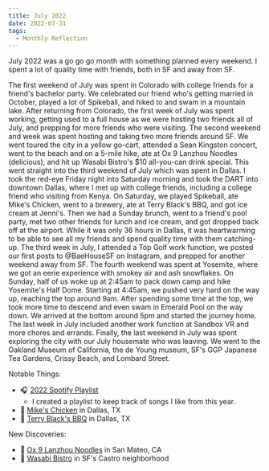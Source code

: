 ```yaml
---
title: July 2022
date: 2022-07-31
tags:
  - Monthly Reflection
---
```


July 2022 was a go go go month with something planned every weekend. I spent a lot of quality time with friends, both in SF and away from SF.

The first weekend of July was spent in Colorado with college friends for a friend's bachelor party. We celebrated our friend who's getting married in October, played a lot of Spikeball, and hiked to and swam in a mountain lake. After returning from Colorado, the first week of July was spent working, getting used to a full house as we were hosting two friends all of July, and prepping for more friends who were visiting. The second weekend and week was spent hosting and taking two more friends around SF. We went toured the city in a yellow go-cart, attended a Sean Kingston concert, went to the beach and on a 5-mile hike, ate at Ox 9 Lanzhou Noodles (delicious), and hit up Wasabi Bistro's $10 all-you-can drink special. This went straight into the third weekend of July which was spent in Dallas. I took the red-eye Friday night into Saturday morning and took the DART into downtown Dallas, where I met up with college friends, including a college friend who visiting from Kenya. On Saturday, we played Spikeball, ate Mike's Chicken, went to a brewery, ate at Terry Black's BBQ, and got ice cream at Jenni's. Then we had a Sunday brunch, went to a friend's pool party, met two other friends for lunch and ice cream, and got dropped back off at the airport. While it was only 36 hours in Dallas, it was heartwarming to be able to see all my friends and spend quality time with them catching-up. The third week in July, I attended a Top Golf work function, we posted our first posts to @BaeHouseSF on Instagram, and prepped for another weekend away from SF. The fourth weekend was spent at Yosemite, where we got an eerie experience with smokey air and ash snowflakes. On Sunday, half of us woke up at 2:45am to pack down camp and hike Yosemite's Half Dome. Starting at 4:45am, we pushed very hard on the way up, reaching the top around 9am. After spending some time at the top, we took more time to descend and even swam in Emerald Pool on the way down. We arrived at the bottom around 5pm and started the journey home. The last week in July included another work function at Sandbox VR and more chores and errands. Finally, the last weekend in July was spent exploring the city with our July housemate who was leaving. We went to the Oakland Museum of California, the de Young museum, SF's GGP Japanese Tea Gardens, Crissy Beach, and Lombard Street.

Notable Things:
* 🎧 [2022 Spotify Playlist](https://open.spotify.com/playlist/17UjAxkkv1pG7Q8t9pN7uo?si=16b1dc25eb404ba7)
  * I created a playlist to keep track of songs I like from this year.
* 🍳 [Mike's Chicken](https://www.yelp.com/biz/mikes-chicken-dallas) in Dallas, TX
* 🍳 [Terry Black's BBQ](https://www.yelp.com/biz/terry-blacks-barbecue-dallas) in Dallas, TX

New Discoveries:
* 🍳 [Ox 9 Lanzhou Noodles](https://www.yelp.com/biz/ox-9-lanzhou-handpulled-noodles-san-mateo) in San Mateo, CA
* 🍺 [Wasabi Bistro](https://www.yelp.com/biz/wasabi-bistro-san-francisco) in SF's Castro neighborhood
